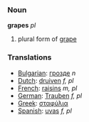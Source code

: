 ===Noun===
'''grapes''' ''pl''

#plural form of [[grape]]

===Translations===
*[[Bulgarian]]: [[грозде]] ''n''
*[[Dutch]]: [[druiven]] ''f, pl''
*[[French]]: [[raisins]] ''m, pl''
*[[German]]: [[Trauben]] ''f, pl''
*[[Greek]]: [[σταφύλια]]
*[[Spanish]]: [[uvas]] ''f, pl''